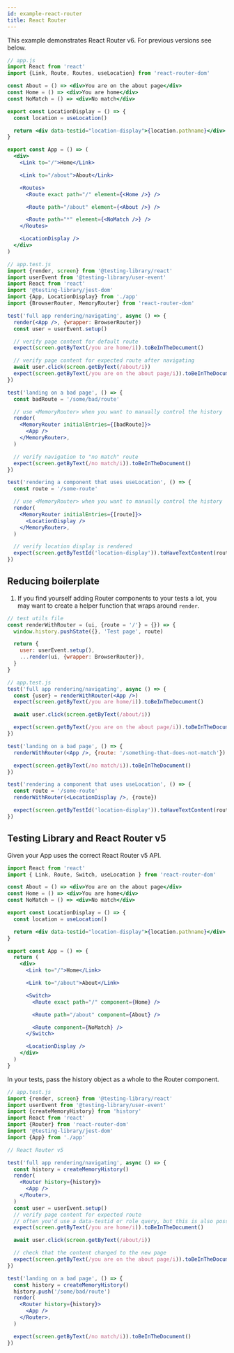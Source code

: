 ```yaml
---
id: example-react-router
title: React Router
---
```


This example demonstrates React Router v6. For previous versions see below.

```jsx
// app.js
import React from 'react'
import {Link, Route, Routes, useLocation} from 'react-router-dom'

const About = () => <div>You are on the about page</div>
const Home = () => <div>You are home</div>
const NoMatch = () => <div>No match</div>

export const LocationDisplay = () => {
  const location = useLocation()

  return <div data-testid="location-display">{location.pathname}</div>
}

export const App = () => (
  <div>
    <Link to="/">Home</Link>

    <Link to="/about">About</Link>

    <Routes>
      <Route exact path="/" element={<Home />} />

      <Route path="/about" element={<About />} />

      <Route path="*" element={<NoMatch />} />
    </Routes>

    <LocationDisplay />
  </div>
)
```

```jsx
// app.test.js
import {render, screen} from '@testing-library/react'
import userEvent from '@testing-library/user-event'
import React from 'react'
import '@testing-library/jest-dom'
import {App, LocationDisplay} from './app'
import {BrowserRouter, MemoryRouter} from 'react-router-dom'

test('full app rendering/navigating', async () => {
  render(<App />, {wrapper: BrowserRouter})
  const user = userEvent.setup()

  // verify page content for default route
  expect(screen.getByText(/you are home/i)).toBeInTheDocument()

  // verify page content for expected route after navigating
  await user.click(screen.getByText(/about/i))
  expect(screen.getByText(/you are on the about page/i)).toBeInTheDocument()
})

test('landing on a bad page', () => {
  const badRoute = '/some/bad/route'

  // use <MemoryRouter> when you want to manually control the history
  render(
    <MemoryRouter initialEntries={[badRoute]}>
      <App />
    </MemoryRouter>,
  )

  // verify navigation to "no match" route
  expect(screen.getByText(/no match/i)).toBeInTheDocument()
})

test('rendering a component that uses useLocation', () => {
  const route = '/some-route'

  // use <MemoryRouter> when you want to manually control the history
  render(
    <MemoryRouter initialEntries={[route]}>
      <LocationDisplay />
    </MemoryRouter>,
  )

  // verify location display is rendered
  expect(screen.getByTestId('location-display')).toHaveTextContent(route)
})
```

## Reducing boilerplate

1. If you find yourself adding Router components to your tests a lot, you may
   want to create a helper function that wraps around `render`.

```jsx
// test utils file
const renderWithRouter = (ui, {route = '/'} = {}) => {
  window.history.pushState({}, 'Test page', route)

  return {
    user: userEvent.setup(),
    ...render(ui, {wrapper: BrowserRouter}),
  }
}
```

```jsx
// app.test.js
test('full app rendering/navigating', async () => {
  const {user} = renderWithRouter(<App />)
  expect(screen.getByText(/you are home/i)).toBeInTheDocument()

  await user.click(screen.getByText(/about/i))

  expect(screen.getByText(/you are on the about page/i)).toBeInTheDocument()
})

test('landing on a bad page', () => {
  renderWithRouter(<App />, {route: '/something-that-does-not-match'})

  expect(screen.getByText(/no match/i)).toBeInTheDocument()
})

test('rendering a component that uses useLocation', () => {
  const route = '/some-route'
  renderWithRouter(<LocationDisplay />, {route})

  expect(screen.getByTestId('location-display')).toHaveTextContent(route)
})
```

## Testing Library and React Router v5

Given your App uses the correct React Router v5 API.

```jsx
import React from 'react'
import { Link, Route, Switch, useLocation } from 'react-router-dom'

const About = () => <div>You are on the about page</div>
const Home = () => <div>You are home</div>
const NoMatch = () => <div>No match</div>

export const LocationDisplay = () => {
  const location = useLocation()

  return <div data-testid="location-display">{location.pathname}</div>
}

export const App = () => {
  return (
    <div>
      <Link to="/">Home</Link>

      <Link to="/about">About</Link>

      <Switch>
        <Route exact path="/" component={Home} />

        <Route path="/about" component={About} />

        <Route component={NoMatch} />
      </Switch>

      <LocationDisplay />
    </div>
  )
}
```

In your tests, pass the history object as a whole to the Router component.

```jsx
// app.test.js
import {render, screen} from '@testing-library/react'
import userEvent from '@testing-library/user-event'
import {createMemoryHistory} from 'history'
import React from 'react'
import {Router} from 'react-router-dom'
import '@testing-library/jest-dom'
import {App} from './app'

// React Router v5

test('full app rendering/navigating', async () => {
  const history = createMemoryHistory()
  render(
    <Router history={history}>
      <App />
    </Router>,
  )
  const user = userEvent.setup()
  // verify page content for expected route
  // often you'd use a data-testid or role query, but this is also possible
  expect(screen.getByText(/you are home/i)).toBeInTheDocument()

  await user.click(screen.getByText(/about/i))

  // check that the content changed to the new page
  expect(screen.getByText(/you are on the about page/i)).toBeInTheDocument()
})

test('landing on a bad page', () => {
  const history = createMemoryHistory()
  history.push('/some/bad/route')
  render(
    <Router history={history}>
      <App />
    </Router>,
  )

  expect(screen.getByText(/no match/i)).toBeInTheDocument()
})
```
